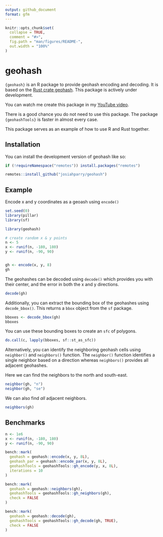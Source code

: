 ```yaml
---
output: github_document
format: gfm
---
```


<!-- README.md is generated from README.Rmd. Please edit that file -->

```r
knitr::opts_chunk$set(
  collapse = TRUE,
  comment = "#>",
  fig.path = "man/figures/README-",
  out.width = "100%"
)
```

# geohash

<!-- badges: start -->
<!-- badges: end -->

`{geohash}` is an R package to provide geohash encoding and decoding. It is based on the [Rust crate geohash](https://docs.rs/geohash). This package is actively under development.

You can watch me create this package in my [YouTube video](https://youtu.be/yaxfqpECIZ0).

There is a good chance you do not need to use this package. The package `{geohashTools}` is faster in almost every case.

This package serves as an example of how to use R and Rust together.

## Installation

You can install the development version of geohash like so:

``` r
if (!requireNamespace("remotes")) install.packages("remotes")

remotes::install_github("josiahparry/geohash")
```

## Example

Encode x and y coordinates as a geoash using `encode()` 

```r
set.seed(0)
library(pillar)
library(sf)
```

```r
library(geohash)

# create random x & y points
n <- 5
x <- runif(n, -180, 180)
y <- runif(n, -90, 90)


gh <- encode(x, y, 8)
gh
```

The geohashes can be decoded using `decode()` which provides you with their center, and the error in both the x and y directions. 

```r
decode(gh)
```

Additionally, you can extract the bounding box of the geohashes using `decode_bbox()`. This returns a `bbox` object from the `sf` package. 


```r
bboxes <- decode_bbox(gh) 
bboxes
```

You can use these bounding boxes to create an `sfc` of polygons. 

```r
do.call(c, lapply(bboxes, sf::st_as_sfc))
```

Alternatively, you can identify the neighboring geohash cells using `neighbor()` and `neighbors()` function. The `neighbor()` function identifies a single neighbor based on a direction whereas `neighbors()` provides all adjacent geohashes. 

Here we can find the neighbors to the north and south-east.

```r
neighbor(gh, "n")
neighbor(gh, "se")
```

We can also find _all_ adjacent neighbors.


```r
neighbors(gh)
```

## Benchmarks 

```r
n <- 1e6
x <- runif(n, -180, 180)
y <- runif(n, -90, 90)

bench::mark(
  geohash = geohash::encode(x, y, 8L),
  geohash_par = geohash::encode_par(x, y, 8L),
  geohashTools = geohashTools::gh_encode(y, x, 8L),
  iterations = 10
)

bench::mark(
  geohash = geohash::neighbors(gh),
  geohashTools = geohashTools::gh_neighbors(gh),
  check = FALSE
)

bench::mark(
  geohash = geohash::decode(gh),
  geohashTools = geohashTools::gh_decode(gh, TRUE),
  check = FALSE
)

```


